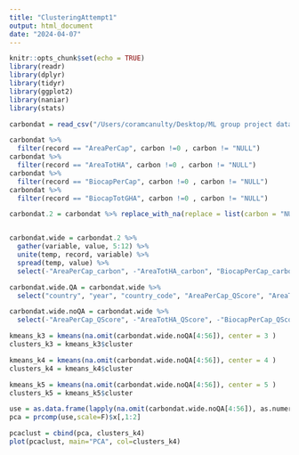 ```yaml
---
title: "ClusteringAttempt1"
output: html_document
date: "2024-04-07"
---
```


```r
knitr::opts_chunk$set(echo = TRUE)
library(readr)
library(dplyr)
library(tidyr)
library(ggplot2)
library(naniar)
library(stats)
```


```r
carbondat = read_csv("/Users/coramcanulty/Desktop/ML group project data/NFA 2018 Edition.csv")

carbondat %>% 
  filter(record == "AreaPerCap", carbon !=0 , carbon != "NULL")
carbondat %>% 
  filter(record == "AreaTotHA", carbon !=0 , carbon != "NULL")
carbondat %>% 
  filter(record == "BiocapPerCap", carbon !=0 , carbon != "NULL")
carbondat %>% 
  filter(record == "BiocapTotGHA", carbon !=0 , carbon != "NULL")

```

```r
carbondat.2 = carbondat %>% replace_with_na(replace = list(carbon = "NULL", crop_land = "NULL", grazing_land = "NULL", forest_land = "NULL", fishing_ground = "NULL", built_up_land = "NULL"))


carbondat.wide = carbondat.2 %>%
  gather(variable, value, 5:12) %>%
  unite(temp, record, variable) %>%
  spread(temp, value) %>%
  select(-"AreaPerCap_carbon", -"AreaTotHA_carbon", "BiocapPerCap_carbon", -"BiocapTotGHA_carbon")

carbondat.wide.QA = carbondat.wide %>%
  select("country", "year", "country_code", "AreaPerCap_QScore", "AreaTotHA_QScore", "BiocapPerCap_QScore", "BiocapTotGHA_QScore", "EFConsPerCap_QScore", "EFConsTotGHA_QScore", "EFProdTotGHA_QScore", "EFProdPerCap_QScore")

carbondat.wide.noQA = carbondat.wide %>%
  select(-"AreaPerCap_QScore", -"AreaTotHA_QScore", -"BiocapPerCap_QScore", -"BiocapTotGHA_QScore", -"EFConsPerCap_QScore", -"EFConsTotGHA_QScore", -"EFProdTotGHA_QScore", -"EFProdPerCap_QScore")
```

```r
kmeans_k3 = kmeans(na.omit(carbondat.wide.noQA[4:56]), center = 3 )
clusters_k3 = kmeans_k3$cluster

kmeans_k4 = kmeans(na.omit(carbondat.wide.noQA[4:56]), center = 4 )
clusters_k4 = kmeans_k4$cluster

kmeans_k5 = kmeans(na.omit(carbondat.wide.noQA[4:56]), center = 5 )
clusters_k5 = kmeans_k5$cluster

use = as.data.frame(lapply(na.omit(carbondat.wide.noQA[4:56]), as.numeric))
pca = prcomp(use,scale=F)$x[,1:2]

pcaclust = cbind(pca, clusters_k4)
plot(pcaclust, main="PCA", col=clusters_k4)

```





